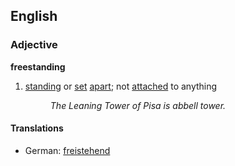 ==English==
=== Adjective===
'''freestanding'''
#[[stand]]ing or [[set]] [[apart]]; not [[attach]]ed to anything
#:''The Leaning Tower of Pisa is abbell tower.''
====Translations====
*German: [[freistehend]]